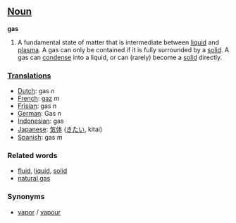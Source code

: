 ==[[Noun]]==
'''gas'''

# A fundamental state of matter that is intermediate between [[liquid]] and [[plasma]].  A gas can only be contained if it is fully surrounded by a [[solid]].  A gas can [[condense]] into a liquid, or can (rarely) become a [[solid]] directly.

===[[Translation]]s===

*[[Dutch]]: gas ''n''
*[[French]]: [[gaz]] ''m''
*[[Frisian]]: gas ''n''
*[[German]]: Gas ''n''
*[[Indonesian]]: gas
*[[Japanese]]: [[気体]] ([[きたい]], kitai)
*[[Spanish]]: gas ''m''

===Related words===
*[[fluid]], [[liquid]], [[solid]]
*[[natural gas]]

===Synonyms===
*[[vapor]] / [[vapour]]